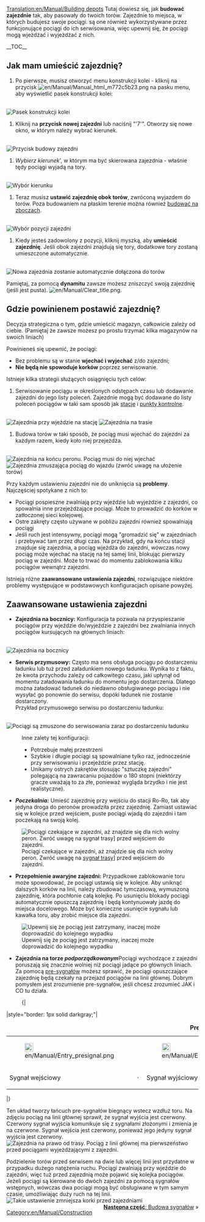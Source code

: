[[Translation:en/Manual/Building depots]]
{{pl/Manual/Tutorial/Tutorial}}
Tutaj dowiesz się, jak '''budować zajezdnie''' tak, aby pasowały do twoich torów. 
Zajezdnie to miejsca, w których budujesz swoje pociągi. są one również wykorzystywane przez funkcjonujące pociągi do ich serwisowania, więc upewnij się, że pociągi mogą wjeżdżać i wyjeżdżać z nich. 

__TOC__
== Jak mam umieścić zajezdnię? ==
#Po pierwsze, musisz otworzyć menu konstrukcji kolei - kliknij na przycisk [[File:en/Manual/Manual html m772c5b23.png]] na pasku menu, aby wyświetlić pasek konstrukcji kolei: 
<br/>[[File:en/Manual/Railroad Construction.png|none|frame|Pasek konstrukcji kolei]]
#Kliknij na '''przycisk nowej zajezdni''' lub naciśnij "'7'". Otworzy się nowe okno, w którym należy wybrać kierunek.
<br/>[[File:en/Manual/New depot.png|none|frame|Przycisk budowy zajezdni]]
#''Wybierz kierunek''', w którym ma być skierowana zajezdnia - właśnie tędy pociągi wyjadą na tory.
<br/>[[File:en/Manual/Depot direction.png|none|frame|Wybór kierunku]]
#Teraz musisz '''ustawić zajezdnię obok torów''', zwróconą wyjazdem do torów. Poza budowaniem na płaskim terenie można również [[pl/Archive/Manual/Settings/Budowa na skarpach|budować na zboczach]].
<br/>[[File:en/Manual/Depot position.png|none|frame|Wybór pozycji zajezdni]]
#Kiedy jesteś zadowolony z pozycji, kliknij myszką, aby '''umieścić zajezdnię'''. Jeśli obok zajezdni znajdują się tory, dodatkowe tory zostaną umieszczone automatycznie.
<br/>[[File:en/Manual/New depot placed.png|none|frame|Nowa zajezdnia zostanie automatycznie dołączona do torów]]

Pamiętaj, za pomocą '''dynamitu''' zawsze możesz zniszczyć swoją zajezdnię (jeśli jest pusta). [[File:en/Manual/Clear title.png]].

== Gdzie powinienem postawić zajezdnię? ==
Decyzja strategiczna o tym, gdzie umieścić magazyn, całkowicie zależy od ciebie. (Pamiętaj że zawsze możesz po prostu trzymać kilka magazynów na swoich liniach)

Powinieneś się upewnić, że pociągi:
*Bez problemu są w stanie '''wjechać i wyjechać''' z/do zajezdni;
*'''Nie będą nie spowoduje korków''' poprzez serwisowanie.

Istnieje kilka strategii służących osiągnięciu tych celów:
#Serwisowanie pociągu w określonych odstępach czasu lub dodawanie zajezdni do jego listy poleceń. Zajezdnie mogą być dodawane do listy poleceń pociągów w taki sam sposób jak [[pl/Manual/Stacje|stacje]] i [[pl/Punkt kontrolny|punkty kontrolne]].
<br/>[[File:en/Manual/Depot at station entrance.png|none|frame|Zajezdnia przy wjeździe na stację]]
[[File:en/Manual/Depots-basic.png|none|frame|Zajezdnia na trasie]]
#Budowa torów w taki sposób, że pociąg musi wjechać do zajezdni za każdym razem, kiedy koło niej przejeżdża.
<br/>[[File:en/Manual/Depot end of station.png|none|frame|Zajezdnia na końcu peronu. Pociąg musi do niej wjechać]]
[[File:en/Manual/Depots-forced.png|none|frame|Zajezdnia zmuszająca pociąg do wjazdu (zwróć uwagę na ułożenie torów)]]

Przy każdym ustawieniu zajezdni nie do uniknięcia są '''problemy'''. Najczęściej spotykane z nich to:
* Pociągi pospieszne zwalniają przy wjeździe lub wyjeździe z zajezdni, co spowalnia inne przejeżdżające pociągi. Może to prowadzić do korków w zatłoczonej sieci kolejowej.
* Ostre zakręty często używane w pobliżu zajezdni również spowalniają pociągi
* Jeśli ruch jest intensywny, pociągi mogą "gromadzić się" w zajezdniach i przebywać tam przez długi czas. Na przykład, gdy na końcu stacji znajduje się zajezdnia, a pociąg wjeżdża do zajezdni, wówczas nowy pociąg może wjechać na stację na tej samej linii, blokując pierwszy pociąg w zajezdni. Może to trwać do momentu zablokowania kilku pociągów wewnątrz zajezdni.

Istnieją różne '''zaawansowane ustawienia zajezdni''', rozwiązujące niektóre problemy występujące w podstawowych konfiguracjach opisane powyżej.

== Zaawansowane ustawienia zajezdni ==
*'''Zajezdnia na bocznicy:''' Konfiguracja ta pozwala na przyspieszanie pociągów przy wjeździe do/wyjeździe z zajezdni bez zwalniania innych pociągów kursujących na głównych liniach:
<br/>[[File:en/Manual/Depots-at-both-lines.png|none|frame|Zajezdnia na bocznicy]]
*'''Serwis przymusowy:''' Często ma sens obsługa pociągu po dostarczeniu ładunku lub tuż przed załadunkiem nowego ładunku.  Wynika to z faktu, że kwota przychodu zależy od całkowitego czasu, jaki upłynął od momentu załadowania ładunku do momentu jego dostarczenia. Dlatego można załadować ładunek do niedawno obsługiwanego pociągu i nie wysyłać go ponownie do serwisu, dopóki ładunek nie zostanie dostarczony.<br/>Przykład przymusowego serwisu po dostarczeniu ładunku:
<br/>[[File:en/Manual/Unload-then-service.png|none|frame|Pociągi są zmuszone do serwisowania zaraz po dostarczeniu ładunku]]
:Inne zalety tej konfiguracji:
:* Potrzebuje małej przestrzeni
:* Szybkie i długie pociągi są spowalniane tylko raz, jednocześnie przy serwisowaniu i przejeździe przez stację.
:* Unikamy ostrych zakrętów stosując "sztuczkę zajezdni" polegającą na zawracaniu pojazdów o 180 stopni (niektórzy gracze uważają to za złe, ponieważ wygląda brzydko i nie jest realistyczne).
*'''''Poczekalnia:''''' Umieść zajezdnię przy wejściu do stacji Ro-Ro, tak aby jedyna droga do peronów prowadziła przez zajezdnię. Zamiast ustawiać się w kolejce przed wejściem, puste pociągi wjadą do zajezdni i tam poczekają na swoją kolej. 
[[File:en/Manual/Overflow-depot.png|none|frame|Pociągi czekające w zajezdni, aż znajdzie się dla nich wolny peron. Zwróć uwagę na [[pl/Sygnały Trasy|sygnał trasy]]] przed wejściem do zajezdni.]]
*'''Przepełnienie awaryjne zajezdni:''' Przypadkowe zablokowanie toru może spowodować, że pociągi ustawią się w kolejce. Aby uniknąć dalszych korków na linii, należy zbudować tymczasową, wymuszoną zajezdnię, która pochłonie całą kolejkę. Po usunięciu blokady pociągi automatycznie opuszczą zajezdnię i będą kontynuowały jazdę do miejsca docelowego. Może być konieczne usunięcie sygnału lub kawałka toru, aby zrobić miejsce dla zajezdni.
[[File:en/Manual/Emergency-depot.png|none|frame|Upewnij się że pociąg jest zatrzymany, inaczej może doprowadzić do kolejnego wypadku]]
*'''Zajezdnia na torze ''podporządkowanym'''''Pociągi wychodzące z zajezdni poruszają się znacznie wolniej niż pociągi jadące po głównych liniach.  Za pomocą [[pl/Pre-sygnały|pre-sygnałów]] możesz sprawić, że pociągi opuszczające zajezdnię będą czekały na przejazd pociągów na linii głównej.  Dobrym pomysłem jest zrozumienie pre-sygnałów, jeśli chcesz zrozumieć JAK i CO tu działa.
:{|
|style="border: 1px solid darkgray;"|
{| align="center"
|+'''Pre-signals'''
|- align="center"
|style="border: none;"|[[File:en/Manual/Entry presignal.png|22px]]
|style="border: none;"|
|style="border: none;"|[[File:en/Manual/Exit presignal.png|22px]]
|style="border: none;"|
|style="border: none;"|[[File:en/Manual/Combo presignal.png|22px]]
|- align="center"
|style="border: none;"|Sygnał wejściowy
|style="border: none;"|&nbsp;&middot;&nbsp;
|style="border: none;"|Sygnał wyjściowy
|style="border: none;"|&nbsp;&middot;&nbsp;
|style="border: none;"|Sygnał złożony
|}
|}

Ten układ tworzy łańcuch pre-sygnałów biegnący wstecz wzdłuż toru. Na zdjęciu pociąg na linii głównej sprawił, że sygnał wyjścia jest czerwony. Czerwony sygnał wyjścia komunikuje się z sygnałami złożonymi i zmienia je na czerwone. Sygnał wejścia jest czerwony, ponieważ jego jedyny sygnał wyjścia jest czerwony.<br/>[[File:en/Manual/Right-of-way depot.png|none|frame|Zajezdnia na prawo od trasy. Pociąg z linii głównej ma pierwszeństwo przed pociągami wyjeżdżającymi z zajezdni.]]

Podzielenie torów przed serwisem na dwie lub więcej linii jest przydatne w przypadku dużego natężenia ruchu. Pociągi zwalniają przy wjeździe do zajezdni, więc tuż przed zajezdnią może pojawić się kolejka pociągów. Jeżeli pociągi są kierowane do dwóch zajezdni za pomocą sygnałów wstępnych, wówczas dwa pociągi mogą być obsługiwane w tym samym czasie, umożliwiając duży ruch na tej linii.<br/>[[File:en/Manual/Split-before-servicing.png|none|frame|Takie ustawienie zmniejsza korki przed zajezdniami]]
<span style="float: right">[[pl/Manual/Budowa sygnałów|'''Następna część''': Budowa sygnałów]] &raquo;</span>

[[Category:en/Manual/Construction]]